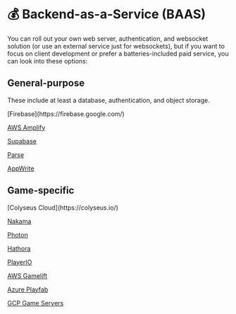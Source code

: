 
# 💰 Backend-as-a-Service (BAAS)

You can roll out your own web server, authentication, and websocket solution (or use an external service just for websockets), but if you want to focus on client development or prefer a batteries-included paid service, you can look into these options:

## General-purpose

These include at least a database, authentication, and object storage.

<Todo>
[Firebase](https://firebase.google.com/)

[AWS Amplify](https://aws.amazon.com/amplify/)

[Supabase](https://supabase.com/)

[Parse](https://parseplatform.org/)

[AppWrite](https://appwrite.io/)

</Todo>

## Game-specific

<Todo>
<ColyseusLogo /> [Colyseus Cloud](https://colyseus.io/)

[Nakama](https://heroiclabs.com/)

[Photon](https://www.photonengine.com/)

[Hathora](https://hathora.dev/)

[PlayerIO](https://playerio.com/)

[AWS Gamelift](https://aws.amazon.com/gamelift/)

[Azure Playfab](https://playfab.com/)

[GCP Game Servers](https://cloud.google.com/game-servers)

</Todo>
